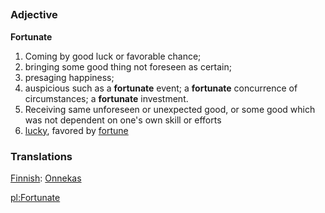=={{en}}==
===Adjective===
'''Fortunate'''
# Coming by good luck or favorable chance; 
# bringing some good thing not foreseen as certain; 
# presaging happiness;
# auspicious such as a '''fortunate''' event; a '''fortunate''' concurrence      of circumstances; a '''fortunate''' investment.
# Receiving same unforeseen or unexpected good, or some good which was not dependent on one's own skill or efforts 
# [[lucky]], favored by [[fortune]]

=== Translations ===
[[Finnish]]: [[Onnekas]]

[[pl:Fortunate]]
{{webster}}